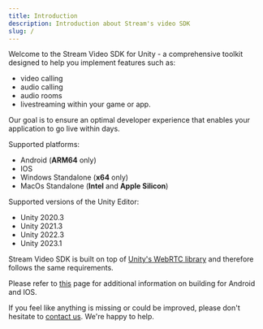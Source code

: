 ```yaml
---
title: Introduction
description: Introduction about Stream's video SDK
slug: /
---
```


Welcome to the Stream Video SDK for Unity - a comprehensive toolkit designed to help you implement features such as:
* video calling
* audio calling
* audio rooms 
* livestreaming
within your game or app.

Our goal is to ensure an optimal developer experience that enables your application to go live within days.

Supported platforms:
* Android (**ARM64** only)
* IOS
* Windows Standalone (**x64** only)
* MacOs Standalone (**Intel** and **Apple Silicon**)

Supported versions of the Unity Editor:
* Unity 2020.3
* Unity 2021.3
* Unity 2022.3
* Unity 2023.1

Stream Video SDK is built on top of [Unity's WebRTC library](https://docs.unity3d.com/Packages/com.unity.webrtc@3.0/manual/index.html) and therefore follows the same requirements.

Please refer to [this](https://docs.unity3d.com/Packages/com.unity.webrtc@3.0/manual/requirements.html) page for additional information on building for Android and IOS. 

If you feel like anything is missing or could be improved, please don't hesitate to [contact us](https://getstream.io/contact/). We're happy to help.

